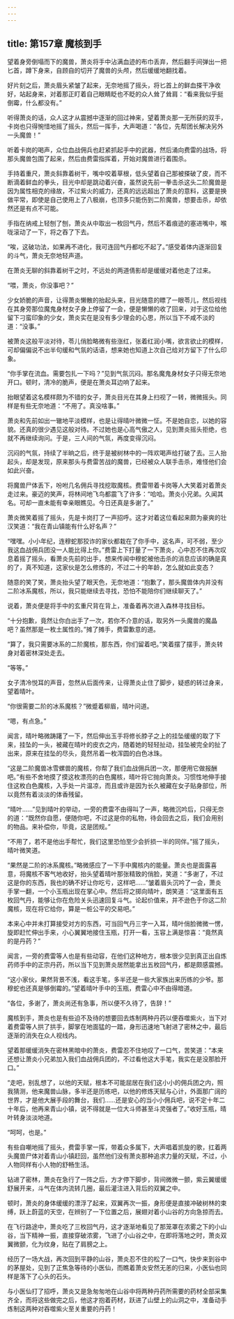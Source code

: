```yaml
---
---
---
```

title: 第157章 魔核到手
---



望着身旁倒塌而下的魔兽，萧炎将手中沾满血迹的布巾丢弃，然后翻手间弹出一把匕首，蹲下身来，自顾自的切开了魔兽的头颅，然后缓缓地翻找着。

好片刻之后，萧炎眉头紧皱了起来，无奈地摇了摇头，将匕首上的鲜血搽干净收好，站起身来，对着那正盯着自己眼睛眨也不眨的众人耸了耸肩：“看来我似乎挺倒霉，什么都没有。”

听得萧炎的话，众人这才从震撼中逐渐的回过神来，望着萧炎那一无所获的双手，卡岗也只得惋惜地摇了摇头，然后一挥手，大声喝道：“各位，先帮团长解决另外一头魔兽！”

听着卡岗的喝声，众位血战佣兵也赶紧抓起手中的武器，然后涌向费雷的战场，将那头魔兽包围了起来，然后由费雷指挥着，开始对魔兽进行着围杀。

手持着重尺，萧炎斜靠着树干，嘴中咬着草根，低头望着自己那被搽破了皮，而不断滴着鲜血的拳头，目光中却是跳动着兴奋，虽然说先前一拳击杀这头二阶魔兽是因为属性相克的缘故，不过紫火的威力，还真的远远超出了萧炎的意料，这要是换做平常，即使是自己使用上了八极崩，也顶多只能伤到二阶魔兽，想要击杀，却依然还是有点不可能。

手指在纳戒上轻刨了刨，萧炎从中取出一枚回气丹，然后不着痕迹的塞进嘴中，喉咙滚动了一下，将之吞了下去。

“唉，这破功法，如果再不进化，我可连回气丹都吃不起了。”感受着体内逐渐回复的斗气，萧炎无奈地轻声道。

在萧炎无聊的斜靠着树干之时，不远处的两道倩影却是缓缓对着他走了过来。

“喂，萧炎，你没事吧？”

少女娇脆的声音，让得萧炎懒散的抬起头来，目光随意的瞟了一眼苓儿，然后视线在其身旁那位魔鬼身材女子身上停留了一会，便是懒懒的收了回来，对于这位给他留下刁蛮印象的少女，萧炎实在是没有多少理会的心思，所以当下不咸不淡的道：“没事。”

被萧炎这般平淡对待，苓儿俏脸略微有些涨红，张着红润小嘴，欲言欲止的模样，可却偏偏说不出半句缓和气氛的话语，想来她也知道上次自己给对方留下了什么印象。

“你手掌在流血。需要包扎一下吗？”见到气氛沉闷。那名魔鬼身材女子只得无奈地开口。顿时，清冷的脆声，便是在萧炎耳边响了起来。

抬眼望着这名模样颇为不错的女子，萧炎目光在其身上扫视了一转，微微摇头。同样是有些无奈地道：“不用了。真没啥事。”

萧炎和先前如出一辙地平淡模样，也是让得晴叶微微一怔。不是她自恋，以她的容貌。还真的很少遇见这般对待。不过她也是心高气傲之人，见到萧炎摇头拒绝，也就不再继续询问。于是，三人间的气氛，再度变得沉闷。

沉闷的气氛，持续了半晌之后，终于是被树林中的一阵欢喝声给打破了去。三人抬起头，却是发现，原来那头与费雷苦战的魔兽，已经被众人联手击杀，难怪他们会如此兴奋。

将魔兽尸体丢下，吩咐几名佣兵寻找挖取魔核。费雷带着卡岗等人大笑着对着萧炎走过来。豪迈的笑声，将林间地飞鸟都震飞了许多：“哈哈。萧炎小兄弟。久闻其名。可却一直未能有幸亲眼瞧见。今日还真是多谢了。”

萧炎微笑着摇了摇头，先是卡岗打了一声招呼。这才对着这位看起来颇为豪爽的壮汉笑道：“我在青山镇能有什么好名声？”

“嘿嘿。小小年纪，连穆蛇那狡诈的家伙都栽在了你手中，这名声，可不弱，至少我这血战佣兵团没一人能比得上你。”费雷上下打量了一下萧炎，心中忍不住再次叹息着摇了摇头，看萧炎先前的出手，想来传闻中穆蛇被他击杀的消息应该的确是真的了，真不知道，这家伙是怎么修炼的，不过二十的年龄，怎么就如此变态？

随意的笑了笑，萧炎抬头望了眼天色，无奈地道：“抱歉了，那头魔兽体内并没有二阶冰系魔核，所以，我只能继续去寻找，恐怕不能陪你们继续聊天了。”

说着，萧炎便是将手中的玄重尺背在背上，准备着再次进入森林寻找目标。

“十分抱歉，竟然让你白出手了一次，若你不介意的话，取另外一头魔兽的魔晶吧？虽然那是一枚土属性的。”摊了摊手，费雷歉意的道。

“算了，我只需要冰系的二阶魔核，那东西，你们留着吧。”笑着摆了摆手，萧炎转身对着密林深处走去。

“等等。”

女子清冷悦耳的声音，忽然从后面传来，让得萧炎止住了脚步，疑惑的转过身来，望着晴叶。

“你很需要二阶的冰系魔核？”微蹙着柳眉，晴叶问道。

“嗯，有点急。”

闻言，晴叶略微踌躇了一下，然后伸出玉手将修长脖子之上的挂坠缓缓的取了下来，挂坠的一头，被藏在晴叶的皮衣之内，随着她的轻轻扯动，挂坠被完全的扯了出来，原来在挂坠的尽头，竟然吊着一枚浑圆的白色冰珠。

“这是二阶魔兽冰雪螺兽的魔核，你帮了我们血战佣兵团一次，那便用它做报酬吧。”有些不舍地摸了摸这枚漂亮的白色魔核，晴叶将它抛向萧炎。习惯性地伸手接住这枚白色魔核，入手处一片温凉，而且或许是因为长久被藏在女子贴身部位，所以竟然有着淡淡的体香残留。

“晴叶……”见到晴叶的举动，一旁的费雷不由得叫了一声，略微沉吟后，只得无奈的道：“既然你自愿，便随你吧，不过这是你的私物，待会回去之后，我们会用别的物品。来补偿你，毕竟，这是团规。”

“不用了，若不是他出手帮忙，我们这里恐怕至少会折损一半的同伴。”摇了摇头，晴叶微笑道。

“果然是二阶的冰系魔核。”略微感应了一下手中魔核内的能量。萧炎也是面露喜意，将魔核不客气地收好，抬头望着晴叶那张精致的俏脸，笑道：“多谢了，不过这是你的东西，我也的确不好让你吃亏，这样吧……”皱着眉头沉吟了一会，萧炎手掌一翻，一个小玉瓶出现在掌心中。然后将之掷向晴叶，朗笑道：“这里面有五枚回气丹，能够让你在危险关头迅速回复斗气。论起价值来，并不逊色于你这二阶魔核，现在将它给你，算是一桩公平的交易吧。”

本来心中并未打算接受对方的东西，可当回气丹三字一入耳，晴叶俏脸微微一愣，旋即赶忙伸出手来，小心翼翼地接住玉瓶，打开一看，玉容上满是惊喜：“竟然真的是丹药？”

闻言，一旁的费雷等人也是有些动容，在他们这种地方，根本很少见到真正出自炼药师手中的正宗丹药，所以当下见到萧炎居然能拿出五枚回气丹，都是颇感震撼。

“这小家伙，果然背景不浅，看这手笔，多半还是一些大家族出来历练的少爷。那穆蛇也还真是够倒霉的。”望着晴叶手中的玉瓶，费雷心中不由得暗道。

“各位，多谢了，萧炎尚还有急事，所以便不久待了，告辞！”

魔核到手，萧炎也是有些迫不及待的想要回去炼制两种丹药以便吞噬紫火，当下对着费雷等人拱了拱手，脚掌在地面猛的一踏，身形迅速地飞射进了密林之中，最后逐渐的消失在众人视线内。

望着那缓缓消失在密林黑暗中的萧炎，费雷忍不住地叹了一口气，苦笑道：“本来还想让萧炎小兄弟加入我们血战佣兵团的，不过看他这大手笔，我实在是没那脸开口。”

“走吧，别乱想了，以他的天赋，根本不可能屈居在我们这小小的佣兵团之内，照我猜测，他来魔兽山脉，多半还是历练吧，以他的修炼天赋与心计，外面那广阔的世界，才是他大展手段的舞台，我们……还是安心的当小小佣兵吧，说不定十年二十年后，他再来青山小镇，说不得就是一位大斗师甚至斗灵强者了。”收好玉瓶，晴叶转身淡淡地道。

“呵呵，也是。”

有些自嘲地摇了摇头，费雷手掌一挥，带着众多属下，大声唱着凯旋的歌，扛着两头魔兽尸体对着青山小镇赶回，虽然他们没有萧炎那种追求力量的天赋，不过，小人物同样有小人物的舒畅生活。

钻进了密林，萧炎在急行了一阵之后，方才停下脚步，背间微微一颤，紫云翼缓缓舒展开来，斗气在体内流转几圈，最后灌注进入背后的双翼之中。

顿时，萧炎的身体缓缓的漂浮了起来，双翼再次一振，身形便是直接冲破树林的束缚，跃上蔚蓝的天空，在辨别了一下位置之后，展翅对着小山谷的方向急掠而去。

在飞行路途中，萧炎吃了三枚回气丹，这才逐渐地看见了那笼罩在浓雾之下的小山谷，当下精神一振，直接穿破浓雾，飞进了小山谷之中，在即将落地之时，萧炎双翼微颤，化为纹身，贴在了肩膀之上。

经历了一场大战，再次回到平静的山谷，萧炎忍不住的松了一口气，快步来到谷中的茅屋处，见到了正焦急等待的小医仙，而瞧着萧炎安然无恙的归来，小医仙也同样是落下了心头的石头。

与小医仙打了招呼，萧炎又是急匆匆地在山谷中将两种丹药所需要的药材全部采集齐全，而将这些做完之后，他这才抱着药材，跃进了山壁上的山洞之中，准备动手炼制这两种对吞噬紫火至关重要的丹药！